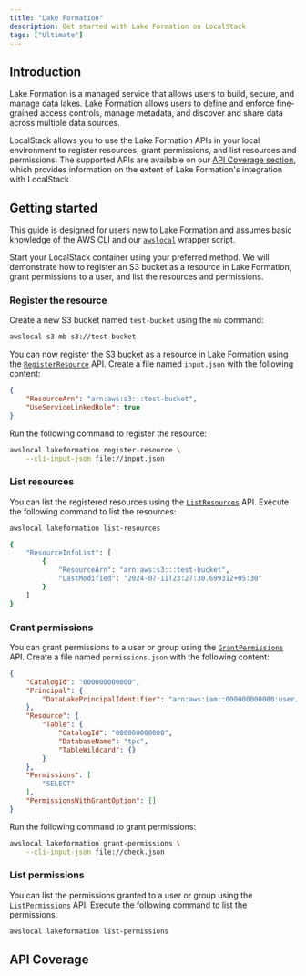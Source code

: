 ```yaml
---
title: "Lake Formation"
description: Get started with Lake Formation on LocalStack
tags: ["Ultimate"]
---
```



## Introduction

Lake Formation is a managed service that allows users to build, secure, and manage data lakes.
Lake Formation allows users to define and enforce fine-grained access controls, manage metadata, and discover and share data across multiple data sources.

LocalStack allows you to use the Lake Formation APIs in your local environment to register resources, grant permissions, and list resources and permissions.
The supported APIs are available on our [API Coverage section](#api-coverage), which provides information on the extent of Lake Formation's integration with LocalStack.

## Getting started

This guide is designed for users new to Lake Formation and assumes basic knowledge of the AWS CLI and our [`awslocal`](https://github.com/localstack/awscli-local) wrapper script.

Start your LocalStack container using your preferred method.
We will demonstrate how to register an S3 bucket as a resource in Lake Formation, grant permissions to a user, and list the resources and permissions.

### Register the resource

Create a new S3 bucket named `test-bucket` using the `mb` command:

```bash
awslocal s3 mb s3://test-bucket
```

You can now register the S3 bucket as a resource in Lake Formation using the [`RegisterResource`](https://docs.aws.amazon.com/lake-formation/latest/dg/API_RegisterResource.html) API.
Create a file named `input.json` with the following content:

```json
{
    "ResourceArn": "arn:aws:s3:::test-bucket",
    "UseServiceLinkedRole": true
}
```

Run the following command to register the resource:

```bash
awslocal lakeformation register-resource \
    --cli-input-json file://input.json
```

### List resources

You can list the registered resources using the [`ListResources`](https://docs.aws.amazon.com/lake-formation/latest/dg/API_ListResources.html) API.
Execute the following command to list the resources:

```bash
awslocal lakeformation list-resources
```

```bash title="Output"
{
    "ResourceInfoList": [
        {
            "ResourceArn": "arn:aws:s3:::test-bucket",
            "LastModified": "2024-07-11T23:27:30.699312+05:30"
        }
    ]
}
```

### Grant permissions

You can grant permissions to a user or group using the [`GrantPermissions`](https://docs.aws.amazon.com/lake-formation/latest/dg/API_GrantPermissions.html) API.
Create a file named `permissions.json` with the following content:

```json showLineNumbers
{
    "CatalogId": "000000000000",
    "Principal": {
        "DataLakePrincipalIdentifier": "arn:aws:iam::000000000000:user/lf-developer"
    },
    "Resource": {
        "Table": {
            "CatalogId": "000000000000",
            "DatabaseName": "tpc",
            "TableWildcard": {}
        }
    },
    "Permissions": [
        "SELECT"
    ],
    "PermissionsWithGrantOption": []
}
```

Run the following command to grant permissions:

```bash
awslocal lakeformation grant-permissions \
    --cli-input-json file://check.json
```

### List permissions

You can list the permissions granted to a user or group using the [`ListPermissions`](https://docs.aws.amazon.com/lake-formation/latest/dg/API_ListPermissions.html) API.
Execute the following command to list the permissions:

```bash
awslocal lakeformation list-permissions
```

## API Coverage

<FeatureCoverage service="lakeformation" client:load />
